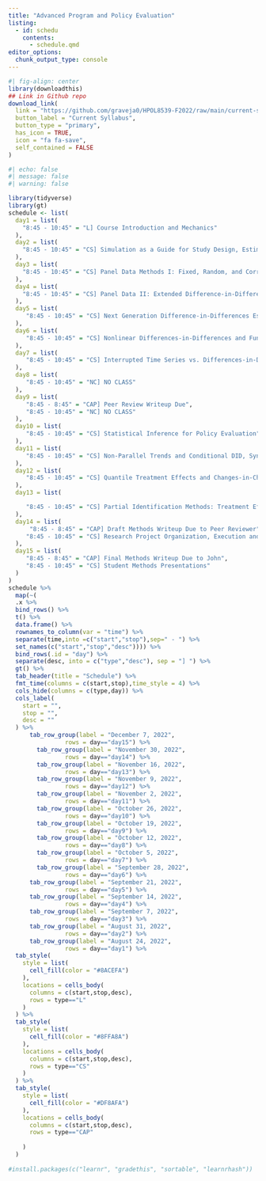 ```yaml
---
title: "Advanced Program and Policy Evaluation"
listing:
  - id: schedu
    contents:
      - schedule.qmd
editor_options: 
  chunk_output_type: console
---
```


```r
#| fig-align: center
library(downloadthis)
## Link in Github repo
download_link(
  link = "https://github.com/graveja0/HPOL8539-F2022/raw/main/current-syllabus.pdf",
  button_label = "Current Syllabus",
  button_type = "primary",
  has_icon = TRUE,
  icon = "fa fa-save",
  self_contained = FALSE
)
```

<!-- https://github.com/rstudio-conf-2022/teach-ds -->

<!-- https://rstudio-conf-2022.github.io/teach-ds/ -->

<!-- https://github.com/rstudio-conf-2022/teach-ds-learnr -->

<!-- https://mine-cetinkaya-rundel.github.io/teach-r-online/ -->

<!-- https://github.com/rstudio-education/dsbox -->

<!-- https://github.com/sta210-s22/website -->

<!-- https://cran.r-project.org/web/packages/colorspace/vignettes/colorspace.html -->

```r
#| echo: false
#| message: false
#| warning: false

library(tidyverse)
library(gt)
schedule <- list(
  day1 = list(
    "8:45 - 10:45" = "L] Course Introduction and Mechanics"
  ), 
  day2 = list(
    "8:45 - 10:45" = "CS] Simulation as a Guide for Study Design, Estimation, and Inference"
  ), 
  day3 = list(
    "8:45 - 10:45" = "CS] Panel Data Methods I: Fixed, Random, and Correlated Random Effects Estimation"
  ), 
  day4 = list(
    "8:45 - 10:45" = "CS] Panel Data II: Extended Difference-in-Differences"
  ), 
  day5 = list(
     "8:45 - 10:45" = "CS] Next Generation Difference-in-Differences Estimators"
  ),
  day6 = list(
     "8:45 - 10:45" = "CS] Nonlinear Differences-in-Differences and Functional Form Considerations"
  ), 
  day7 = list(
     "8:45 - 10:45" = "CS] Interrupted Time Series vs. Differences-in-Differences (Guest Lecture by Dr. Carrie Fry)"
  ), 
  day8 = list(
     "8:45 - 10:45" = "NC] NO CLASS"
  ),   
  day9 = list(
     "8:45 - 8:45" = "CAP] Peer Review Writeup Due",
     "8:45 - 10:45" = "NC] NO CLASS"
  ), 
  day10 = list(
     "8:45 - 10:45" = "CS] Statistical Inference for Policy Evaluation"
  ),  
  day11 = list(
     "8:45 - 10:45" = "CS] Non-Parallel Trends and Conditional DID, Synthetic Control Methods"
  ),     
  day12 = list(
     "8:45 - 10:45" = "CS] Quantile Treatment Effects and Changes-in-Changes"
  ),   
  day13 = list(

     "8:45 - 10:45" = "CS] Partial Identification Methods: Treatment Effect Bounds"
  ),   
  day14 = list(
      "8:45 - 8:45" = "CAP] Draft Methods Writeup Due to Peer Reviewer",
     "8:45 - 10:45" = "CS] Research Project Organization, Execution and Workflows: Best Practices"
  ),    
  day15 = list(
     "8:45 - 8:45" = "CAP] Final Methods Writeup Due to John",
     "8:45 - 10:45" = "CS] Student Methods Presentations"
  )  
)
schedule %>% 
  map(~(
  .x %>% 
  bind_rows() %>% 
  t() %>% 
  data.frame() %>% 
  rownames_to_column(var = "time") %>% 
  separate(time,into =c("start","stop"),sep=" - ") %>% 
  set_names(c("start","stop","desc")))) %>% 
  bind_rows(.id = "day") %>% 
  separate(desc, into = c("type","desc"), sep = "] ") %>% 
  gt() %>% 
  tab_header(title = "Schedule") %>% 
  fmt_time(columns = c(start,stop),time_style = 4) %>% 
  cols_hide(columns = c(type,day)) %>% 
  cols_label(
    start = "",
    stop = "",
    desc = ""
  ) %>% 
      tab_row_group(label = "December 7, 2022",
                rows = day=="day15") %>% 
        tab_row_group(label = "November 30, 2022",
                rows = day=="day14") %>% 
        tab_row_group(label = "November 16, 2022",
                rows = day=="day13") %>% 
        tab_row_group(label = "November 9, 2022",
                rows = day=="day12") %>% 
        tab_row_group(label = "November 2, 2022",
                rows = day=="day11") %>% 
        tab_row_group(label = "October 26, 2022",
                rows = day=="day10") %>% 
        tab_row_group(label = "October 19, 2022",
                rows = day=="day9") %>% 
        tab_row_group(label = "October 12, 2022",
                rows = day=="day8") %>% 
        tab_row_group(label = "October 5, 2022",
                rows = day=="day7") %>% 
        tab_row_group(label = "September 28, 2022",
                rows = day=="day6") %>% 
      tab_row_group(label = "September 21, 2022",
                rows = day=="day5") %>% 
      tab_row_group(label = "September 14, 2022",
                rows = day=="day4") %>% 
      tab_row_group(label = "September 7, 2022",
                rows = day=="day3") %>% 
      tab_row_group(label = "August 31, 2022",
                rows = day=="day2") %>% 
      tab_row_group(label = "August 24, 2022",
                rows = day=="day1") %>% 
  tab_style(
    style = list(
      cell_fill(color = "#8ACEFA")
    ),
    locations = cells_body(
      columns = c(start,stop,desc),
      rows = type=="L"
    )
  ) %>% 
  tab_style(
    style = list(
      cell_fill(color = "#8FFA8A")
    ),
    locations = cells_body(
      columns = c(start,stop,desc),
      rows = type=="CS"
    )
  ) %>% 
  tab_style(
    style = list(
      cell_fill(color = "#DF8AFA")
    ),
    locations = cells_body(
      columns = c(start,stop,desc),
      rows = type=="CAP"
      
    )
  )
  
#install.packages(c("learnr", "gradethis", "sortable", "learnrhash"))
```
